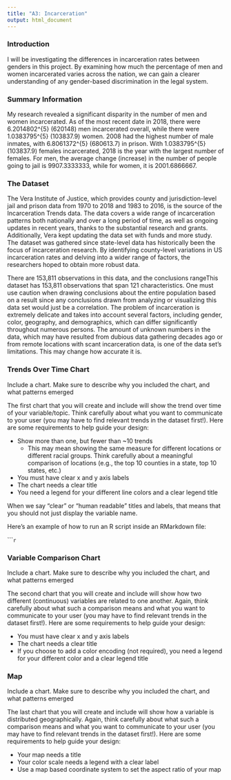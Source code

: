 ```yaml
---
title: "A3: Incarceration"
output: html_document
---
```


### Introduction

I will be investigating the differences in incarceration rates between genders in this project. By examining how much the percentage of men and women incarcerated varies across the nation, we can gain a clearer understanding of any gender-based discrimination in the legal system.



### Summary Information

My research revealed a significant disparity in the number of men and women incarcerated. As of the most recent date in 2018, there were 6.2014802^{5} (620148) men incarcerated overall, while there were 1.0383795^{5} (103837.9) women. 2008 had the highest number of male inmates, with 6.8061372^{5} (680613.7) in prison. With 1.0383795^{5} (103837.9) females incarcerated, 2018 is the year with the largest number of females. For men, the average change (increase) in the number of people going to jail is 9907.3333333, while for women, it is 2001.6866667.




### The Dataset

The Vera Institute of Justice, which provides county and jurisdiction-level jail and prison data from 1970 to 2018 and 1983 to 2016, is the source of the Incarceration Trends data. The data covers a wide range of incarceration patterns both nationally and over a long period of time, as well as ongoing updates in recent years, thanks to the substantial research and grants. Additionally, Vera kept updating the data set with funds and more study. The dataset was gathered since state-level data has historically been the focus of incarceration research. By identifying county-level variations in US incarceration rates and delving into a wider range of factors, the researchers hoped to obtain more robust data.

There are 153,811 observations in this data, and the conclusions rangeThis dataset has 153,811 observations that span 121 characteristics. One must use caution when drawing conclusions about the entire population based on a result since any conclusions drawn from analyzing or visualizing this data set would just be a correlation. The problem of incarceration is extremely delicate and takes into account several factors, including gender, color, geography, and demographics, which can differ significantly throughout numerous persons. The amount of unknown numbers in the data, which may have resulted from dubious data gathering decades ago or from remote locations with scant incarceration data, is one of the data set's limitations. This may change how accurate it is.


### Trends Over Time Chart

Include a chart. Make sure to describe why you included the chart, and what patterns emerged

The first chart that you will create and include will show the trend over time of your variable/topic. Think carefully about what you want to communicate to your user (you may have to find relevant trends in the dataset first!). Here are some requirements to help guide your design:

- Show more than one, but fewer than ~10 trends
  - This may mean showing the same measure for different locations or different racial groups. Think carefully about a meaningful comparison of locations (e.g., the top 10 counties in a state, top 10 states, etc.)
- You must have clear x and y axis labels
- The chart needs a clear title 
- You need a legend for your different line colors and a clear legend title

When we say "clear" or "human readable" titles and labels, that means that you should not just display the variable name.

Here's an example of how to run an R script inside an RMarkdown file:

``````r
```

### Variable Comparison Chart

Include a chart. Make sure to describe why you included the chart, and what patterns emerged

The second chart that you will create and include will show how two different (continuous) variables are related to one another. Again, think carefully about what such a comparison means and what you want to communicate to your user (you may have to find relevant trends in the dataset first!). Here are some requirements to help guide your design:

- You must have clear x and y axis labels
- The chart needs a clear title 
- If you choose to add a color encoding (not required), you need a legend for your different color and a clear legend title

### Map

Include a chart. Make sure to describe why you included the chart, and what patterns emerged

The last chart that you will create and include will show how a variable is distributed geographically. Again, think carefully about what such a comparison means and what you want to communicate to your user (you may have to find relevant trends in the dataset first!). Here are some requirements to help guide your design:

- Your map needs a title
- Your color scale needs a legend with a clear label
- Use a map based coordinate system to set the aspect ratio of your map

